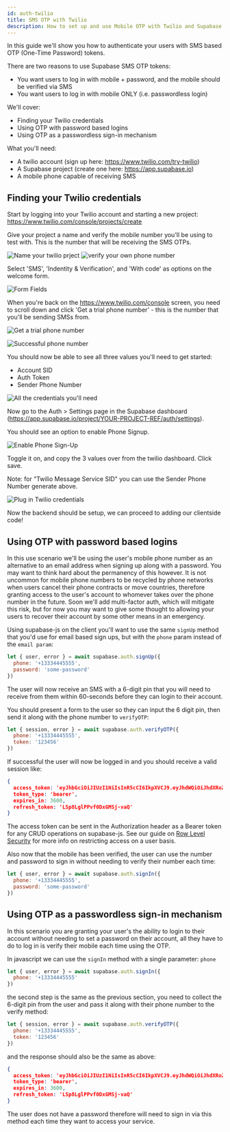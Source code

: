 ```yaml
---
id: auth-twilio
title: SMS OTP with Twilio
description: How to set up and use Mobile OTP with Twilio and Supabase.
---
```


In this guide we'll show you how to authenticate your users with SMS based OTP (One-Time Password) tokens.

There are two reasons to use Supabase SMS OTP tokens:
- You want users to log in with mobile + password, and the mobile should be verified via SMS
- You want users to log in with mobile ONLY (i.e. passwordless login)

We'll cover:
- Finding your Twilio credentials
- Using OTP with password based logins
- Using OTP as a passwordless sign-in mechanism

What you'll need:
- A twilio account (sign up here: https://www.twilio.com/try-twilio)
- A Supabase project (create one here: https://app.supabase.io)
- A mobile phone capable of receiving SMS

## Finding your Twilio credentials

Start by logging into your Twilio account and starting a new project: https://www.twilio.com/console/projects/create

Give your project a name and verify the mobile number you'll be using to test with. This is the number that will be receiving the SMS OTPs.

![Name your twilio prject](/img/guides/auth-twilio/1.png)
![verify your own phone number](/img/guides/auth-twilio/2.png)

Select 'SMS', 'Indentity & Verification', and 'With code' as options on the welcome form.

![Form Fields](/img/guides/auth-twilio/3.png)

When you're back on the https://www.twilio.com/console screen, you need to scroll down and click 'Get a trial phone number' - this is the number that you'll be sending SMSs from.

![Get a trial phone number](/img/guides/auth-twilio/4.png)

![Successful phone number](/img/guides/auth-twilio/5.png)

You should now be able to see all three values you'll need to get started:
- Account SID
- Auth Token
- Sender Phone Number

![All the credentials you'll need](/img/guides/auth-twilio/6.png)

Now go to the Auth > Settings page in the Supabase dashboard (https://app.supabase.io/project/YOUR-PROJECT-REF/auth/settings).

You should see an option to enable Phone Signup.

![Enable Phone Sign-Up](/img/guides/auth-twilio/7.png)

Toggle it on, and copy the 3 values over from the twilio dashboard. Click save.

Note: for "Twilio Message Service SID" you can use the Sender Phone Number generate above.

![Plug in Twilio credentials](/img/guides/auth-twilio/8.png)

Now the backend should be setup, we can proceed to adding our clientside code!


## Using OTP with password based logins

In this use scenario we'll be using the user's mobile phone number as an alternative to an email address when signing up along with a password. You may want to think hard about the permanency of this however. It is not uncommon for mobile phone numbers to be recycled by phone networks when users cancel their phone contracts or move countries, therefore granting access to the user's account to whomever takes over the phone number in the future. Soon we'll add multi-factor auth, which will mitigate this risk, but for now you may want to give some thought to allowing your users to recover their account by some other means in an emergency.

Using supabase-js on the client you'll want to use the same `signUp` method that you'd use for email based sign ups, but with the `phone` param instead of the `email param`:

```js
let { user, error } = await supabase.auth.signUp({
  phone: '+13334445555',
  password: 'some-password'
})
```

The user will now receive an SMS with a 6-digit pin that you will need to receive from them within 60-seconds before they can login to their account.

You should present a form to the user so they can input the 6 digit pin, then send it along with the phone number to `verifyOTP`:

```js
let { session, error } = await supabase.auth.verifyOTP({
  phone: '+13334445555',
  token: '123456'
})
```

If successful the user will now be logged in and you should receive a valid session like:

```json
{
  access_token: 'eyJhbGciOiJIUzI1NiIsInR5cCI6IkpXVCJ9.eyJhdWQiOiJhdXRoZW50aWNhdGVkIiwiZXhwIjoxNjI3MjkxNTc3LCJzdWIiOiJmYTA2NTQ1Zi1kYmI1LTQxY2EtYjk1NC1kOGUyOTg4YzcxOTEiLCJlbWFpbCI6IiIsInBob25lIjoiNjU4NzUyMjAyOSIsImFwcF9tZXRhZGF0YSI6eyJwcm92aWRlciI6InBob25lIn0sInVzZXJfbWV0YWRhdGEiOnt9LCJyb2xlIjoiYXV0aGVudGljYXRlZCJ9.1BqRi0NbS_yr1f6hnr4q3s1ylMR3c1vkiJ4e_N55dhM',
  token_type: 'bearer',
  expires_in: 3600,
  refresh_token: 'LSp8LglPPvf0DxGMSj-vaQ'
}
```

The access token can be sent in the Authorization header as a Bearer token for any CRUD operations on supabase-js. See our guide on [Row Level Security](https://supabase.io/docs/guides/auth#row-level-security) for more info on restricting access on a user basis.

Also now that the mobile has been verified, the user can use the number and password to sign in without needing to verify their number each time:

```js
let { user, error } = await supabase.auth.signIn({
  phone: '+13334445555',
  password: 'some-password'
})
```

## Using OTP as a passwordless sign-in mechanism

In this scenario you are granting your user's the ability to login to their account without needing to set a password on their account, all they have to do to log in is verify their mobile each time using the OTP.

In javascript we can use the `signIn` method with a single parameter: `phone`

```js
let { user, error } = await supabase.auth.signIn({
  phone: '+13334445555'
})
```

the second step is the same as the previous section, you need to collect the 6-digit pin from the user and pass it along with their phone number to the verify method:

```js
let { session, error } = await supabase.auth.verifyOTP({
  phone: '+13334445555',
  token: '123456'
})
```

and the response should also be the same as above:

```json
{
  access_token: 'eyJhbGciOiJIUzI1NiIsInR5cCI6IkpXVCJ9.eyJhdWQiOiJhdXRoZW50aWNhdGVkIiwiZXhwIjoxNjI3MjkxNTc3LCJzdWIiOiJmYTA2NTQ1Zi1kYmI1LTQxY2EtYjk1NC1kOGUyOTg4YzcxOTEiLCJlbWFpbCI6IiIsInBob25lIjoiNjU4NzUyMjAyOSIsImFwcF9tZXRhZGF0YSI6eyJwcm92aWRlciI6InBob25lIn0sInVzZXJfbWV0YWRhdGEiOnt9LCJyb2xlIjoiYXV0aGVudGljYXRlZCJ9.1BqRi0NbS_yr1f6hnr4q3s1ylMR3c1vkiJ4e_N55dhM',
  token_type: 'bearer',
  expires_in: 3600,
  refresh_token: 'LSp8LglPPvf0DxGMSj-vaQ'
}
```

The user does not have a password therefore will need to sign in via this method each time they want to access your service.
